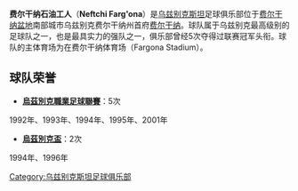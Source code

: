 {{noteTA
|G1=Football
|T=zh-hant:費爾干納石油工人 (足球隊); zh-hans:费尔干纳石油工人 (足球队);
}}
{{Football club infobox
| clubname   = 石油工人<br>Neftchi
| image      = [[File:Neftchi_Farg'ona.gif|180px]]
| fullname   = 費爾干納石油工人足球俱樂部
| nickname   = 
| founded    = 1962年
| ground     = {{tsl|en|Fargona Stadium|费尔干纳体育场}}<br />[[乌兹别克斯坦|乌兹别克斯坦]], [[费尔干纳|费尔干纳]]
| capacity   = 20,000
| chairman   = 
| manager    = 
| league     = [[烏茲別克超級足球聯賽|烏茲別克超級足球聯賽]]
| season     = 2021
| position   = 烏茲職，第 1 位（升班）
| pattern_la1=_whiteshoulders|pattern_b1=|pattern_ra1=_whiteshoulders
| leftarm1=2BB800|body1=2BB800|rightarm1=2BB800|shorts1=FFFFFF|socks1=2BB800
| pattern_la2=_green_shoulders|pattern_b2=|pattern_ra2=_green_shoulders
| leftarm2=ffffff|body2=ffffff|rightarm2=ffffff|shorts2=2BB800|socks2=FFFFFF
}}

'''费尔干纳石油工人'''（'''Neftchi Farg'ona'''）是[[乌兹别克斯坦|乌兹别克斯坦]]足球俱乐部位于[[费尔干纳盆地|费尔干纳盆地]]南部城市乌兹别克费尔干纳州首府[[费尔干纳|费尔干纳]]。球队属于乌兹别克最高级别的足球队之一，也是最具实力的强队之一，俱乐部曾经5次夺得过联赛冠军头衔。球队的主体育场为在费尔干纳体育场（Fargona Stadium）。

== 球队荣誉 ==
* '''[[烏茲別克職業足球聯賽|烏茲別克職業足球聯賽]]'''：5次
1992年、1993年、1994年、1995年、2001年

* '''[[烏茲別克盃|烏茲別克盃]]'''：2次
1994年、1996年


[[Category:乌兹别克斯坦足球俱乐部|Category:乌兹别克斯坦足球俱乐部]]